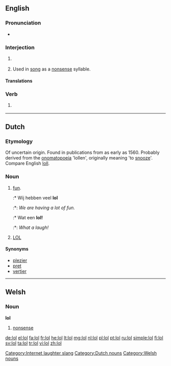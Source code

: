 {{also|LOL}}
==English==

===Pronunciation===
* {{IPA|/ˌɛlˌoʊˈɛl/|/lɑːl/|/loʊl/|lang=mul}}

===Interjection===
{{en-interj}}

# {{Internet slang|text messaging}} {{alternative form of|LOL}}
# {{archaic}} Used in [[song]] as a [[nonsense]] syllable.

====Translations====
{{trans-see|Used to express laughter|LOL}}

===Verb===
{{en-verb|lols|loling|'''[[loled]]''', '''[[lol'd]]''' ''or'' '''[[lold]]'''}}

# {{Internet slang|text messaging|intransitive}} {{alternative form of|LOL}}

[[Category:Internet laughter slang]]


----

==Dutch==

===Etymology===
Of uncertain origin. Found in publications from as early as 1560. Probably derived from the [[onomatopoeia]] 'lollen', originally meaning 'to [[snooze]]'. Compare English [[loll]].

===Noun===
{{nl-noun|g1=f|g2=m|-|dim=lolletje}}

# [[fun]].
#:* Wij hebben veel '''lol'''
#:*: ''We are having a lot of fun.''
#:* Wat een '''lol!'''
#:*: ''What a laugh!''
# [[lol#Translingual|LOL]]

====Synonyms====
* [[plezier]]
* [[pret]]
* [[vertier]]

[[Category:Dutch nouns]]

----

==Welsh==

===Noun===
'''lol''' {{f}}

# [[nonsense]]

[[Category:Welsh nouns]]

[[de:lol]]
[[el:lol]]
[[fa:lol]]
[[fr:lol]]
[[he:lol]]
[[lt:lol]]
[[mg:lol]]
[[nl:lol]]
[[pl:lol]]
[[pt:lol]]
[[ru:lol]]
[[simple:lol]]
[[fi:lol]]
[[sv:lol]]
[[ta:lol]]
[[tr:lol]]
[[vi:lol]]
[[zh:lol]]